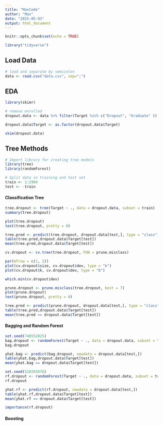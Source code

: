 ```yaml
---
title: "MaxCode"
author: "Max"
date: "2025-05-03"
output: html_document
---
```


```r
knitr::opts_chunk$set(echo = TRUE)
```

```r
library("tidyverse")
```

## Load Data

```r
# load and separate by semicolon
data <- read.csv("data.csv", sep=";")
```

## EDA

```r
library(skimr)
```

```r
# remove enrolled
dropout.data <- data %>% filter(Target %in% c("Dropout", "Graduate" ))
```

```r
dropout.data$Target <- as.factor(dropout.data$Target)
```

```r
skim(dropout.data)
```

## Tree Methods

```r
# Import library for creating tree models
library(tree)
library(randomForest)
```

```r
# Split data in training and test set
train <- 1:2904
test <- -train
```

#### Classification Tree

```r
tree.dropout <- tree(Target ~ ., data = dropout.data, subset = train)
summary(tree.dropout)
```

```r
plot(tree.dropout)
text(tree.dropout, pretty = 0)
```

```r
tree.pred <- predict(tree.dropout, dropout.data[test,], type = "class")
table(tree.pred,dropout.data$Target[test])
mean(tree.pred,dropout.data$Target[test])
```

```r
cv.dropout <- cv.tree(tree.dropout, FUN = prune.misclass)
```

```r
par(mfrow = c(1, 2))
plot(cv.dropout$size, cv.dropout$dev, type = "b")
plot(cv.dropout$k, cv.dropout$dev, type = "b")
```

```r
which.min(cv.dropout$dev)
```

```r
prune.dropout <- prune.misclass(tree.dropout, best = 7)
plot(prune.dropout)
text(prune.dropout, pretty = 0)
```

```r
tree.pred <- predict(prune.dropout, dropout.data[test,], type = "class")
table(tree.pred,dropout.data$Target[test])
mean(tree.pred == dropout.data$Target[test])
```

#### Bagging and Random Forest

```r
set.seed(748552025)
bag.dropout <- randomForest(Target ~ ., data = dropout.data, subset = train, mtry = 36, importance = TRUE)
bag.dropout
```

```r
yhat.bag <- predict(bag.dropout, newdata = dropout.data[test,])
table(yhat.bag,dropout.data$Target[test])
mean(yhat.bag == dropout.data$Target[test])
```

```r
set.seed(520265876)
rf.dropout <- randomForest(Target ~ ., data = dropout.data, subset = train, mtry = 6, importance = TRUE) # For random forest set mtry = 6 instead of full 36 predictors
rf.dropout
```

```r
yhat.rf <- predict(rf.dropout, newdata = dropout.data[test,])
table(yhat.rf,dropout.data$Target[test])
mean(yhat.rf == dropout.data$Target[test])
```

```r
importance(rf.dropout)
```

#### Boosting
